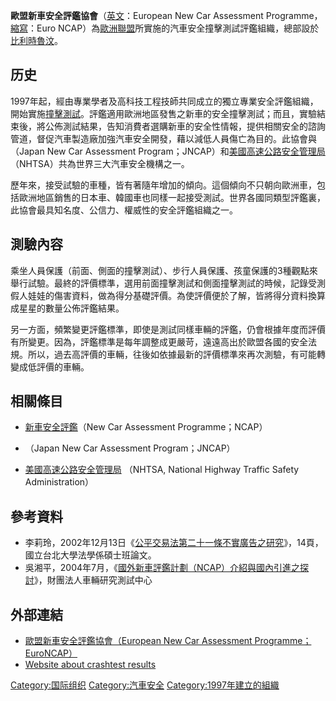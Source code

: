 '''歐盟新車安全評鑑協會'''（[[英文|英文]]：European New Car Assessment Programme，[[縮寫|縮寫]]：Euro NCAP）為[[歐洲聯盟|歐洲聯盟]]所實施的汽車安全撞擊測試評鑑組織，總部設於[[比利時|比利時]][[魯汶|魯汶]]。

== 历史==
1997年起，經由專業學者及高科技工程技師共同成立的獨立專業安全評鑑組織，開始實施[[撞擊測試|撞擊測試]]。評鑑適用歐洲地區發售之新車的安全撞擊測試；而且，實驗結束後，將公佈測試結果，告知消費者選購新車的安全性情報，提供相關安全的諮詢管道，督促汽車製造廠加強汽車安全開發，藉以減低人員傷亡為目的。此協會與{{link-ja|日本新車安全評鑑|自動車アセスメント (日本)}}（Japan New Car Assessment Program；JNCAP）和[[美國高速公路安全管理局|美國高速公路安全管理局]]（NHTSA）共為世界三大汽車安全機構之一。

歷年來，接受試驗的車種，皆有著隨年增加的傾向。這個傾向不只朝向歐洲車，包括歐洲地區銷售的日本車、韓國車也同樣一起接受測試。世界各國同類型評鑑裏，此協會最具知名度、公信力、權威性的安全評鑑組織之一。

== 測驗內容 ==
乘坐人員保護（前面、側面的撞擊測試）、步行人員保護、孩童保護的3種觀點來舉行試驗。最終的評價標準，選用前面撞擊測試和側面撞擊測試的時候，記錄受測假人娃娃的傷害資料，做為得分基礎評價。為使評價便於了解，皆將得分資料換算成星星的數量公佈評鑑結果。

另一方面，頻繁變更評鑑標準，即使是測試同樣車輛的評鑑，仍會根據年度而評價有所變更。因為，評鑑標準是每年調整成更嚴苛，遠遠高出於歐盟各國的安全法規。所以，過去高評價的車輛，往後如依據最新的評價標準來再次測驗，有可能轉變成低評價的車輛。

== 相關條目 ==
* [[新車安全評鑑|新車安全評鑑]]（New Car Assessment Programme；NCAP）
* {{link-ja|日本新車安全評鑑|自動車アセスメント (日本)}}（Japan New Car Assessment Program；JNCAP）
* [[美國高速公路安全管理局|美國高速公路安全管理局]] （NHTSA, National Highway Traffic Safety Administration）

== 參考資料 ==

{{reflist}}
* 李莉玲，2002年12月13日《[https://web.archive.org/web/20070930004208/http://www.ntpu.edu.tw/law/paper/06/2002a/9171507a.pdf 公平交易法第二十一條不實廣告之研究]》，14頁，國立台北大學法學係碩士班論文。
* 吳湘平，2004年7月，《[http://www.artc.org.tw/chinese/03_service/down.aspx?file_name=tw_knowledge_m041_01.pdf&file_value=3 國外新車評鑑計劃（NCAP）介紹與國內引進之探討]》，財團法人車輛研究測試中心

== 外部連結 ==
* [http://www.euroncap.com/ 歐盟新車安全評鑑協會（European New Car Assessment Programme；EuroNCAP）] {{Wayback|url=http://www.euroncap.com/ |date=20070210032757 }}
* [http://www.carsafetyresults.com/ Website about crashtest results] {{Wayback|url=http://www.carsafetyresults.com/ |date=20210115171213 }}

[[Category:国际组织|Category:国际组织]]
[[Category:汽車安全|Category:汽車安全]]
[[Category:1997年建立的組織|Category:1997年建立的組織]]